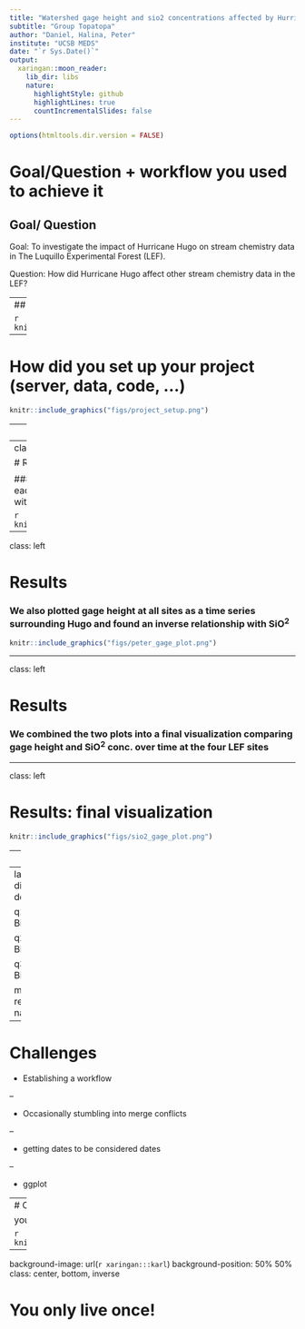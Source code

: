 ```yaml
---
title: "Watershed gage height and sio2 concentrations affected by Hurricane Hugo in Luquillo Experimental Forest"
subtitle: "Group Topatopa"
author: "Daniel, Halina, Peter"
institute: "UCSB MEDS"
date: "`r Sys.Date()`"
output:
  xaringan::moon_reader:
    lib_dir: libs
    nature:
      highlightStyle: github
      highlightLines: true
      countIncrementalSlides: false
---
```


```r
options(htmltools.dir.version = FALSE)
```

# Goal/Question + workflow you used to achieve it

## Goal/ Question

Goal: To investigate the impact of Hurricane Hugo on stream chemistry data in The Luquillo Experimental Forest (LEF).

Question: How did Hurricane Hugo affect other stream chemistry data in the LEF?

---
## Workflow

```r
knitr::include_graphics("figs/topatopa_workflow.png")
```

---

# How did you set up your project (server, data, code, …)
```r

knitr::include_graphics("figs/project_setup.png")
```

---
class: left

# Team Organization

- ### We used pair programming to read in, clean, and wrangle the four data sets we worked with

- ### Using our single, joined data frame, we individually explored different variables and relationships

- ### As a group we decided which relationships to present on and create a final visualization with

- ### Daniel created our final visualization and described our challenges. Halina fine-tuned the final viz appearance and documented our workflow and how we set up the project. Peter detailed group roles and documented our results.


---
class: left

# Results

### We plotted mean yearly SiO<sup>2</sup> concentrations at each site and found a large decrease that coincided with Hugo

```r
knitr::include_graphics("figs/peter_sio2_plot.png")
```

---
class: left

# Results

### We also plotted gage height at all sites as a time series surrounding Hugo and found an inverse relationship with SiO<sup>2</sup>

```r
knitr::include_graphics("figs/peter_gage_plot.png")
```

---

class: left

# Results

### We combined the two plots into a final visualization comparing gage height and SiO<sup>2</sup> conc. over time at the four LEF sites

---

class: left

# Results: final visualization

```r
knitr::include_graphics("figs/sio2_gage_plot.png")
```

---
# Challenges

- Reading in our data

```r
q1 <- read_csv("../../../../courses/EDS214/topatopa/data/QuebradaCuenca1-Bisley.csv", na = c("-9999", ""))

q2 <- read_csv("../../../../courses/EDS214/topatopa/data/QuebradaCuenca2-Bisley.csv", na = c("-9999", ""))

q3 <- read_csv("../../../../courses/EDS214/topatopa/data/QuebradaCuenca3-Bisley.csv", na = c("-9999", ""))

mpr <- read_csv("../../../../courses/EDS214/topatopa/data/RioMameyesPuenteRoto.csv", na = c("-9999", ""))
```
--
later...
```r
## Turns out starting with the slash takes us to the root directory
## and we can go down the file path from there... getting the 
## dot dots to work was cool too though.

q1 <- read_csv("/courses/EDS214/topatopa/data/QuebradaCuenca1-Bisley.csv", na = c("-9999", ""))

q2 <- read_csv("/courses/EDS214/topatopa/data/QuebradaCuenca2-Bisley.csv", na = c("-9999", ""))

q3 <- read_csv("/courses/EDS214/topatopa/data/QuebradaCuenca3-Bisley.csv", na = c("-9999", ""))

mpr <- read_csv("/courses/EDS214/topatopa/data/RioMameyesPuenteRoto.csv", na = c("-9999", ""))
```

---
# Challenges

- Establishing a workflow    

--

- Occasionally stumbling into merge conflicts    

--

- getting dates to be considered dates    

--

- ggplot  

---
# Our work...

you can see all of our work on [github](https://github.com/petermenzies/topatopa)

```r
knitr::include_graphics("figs/sio2_gage_plot.png")
```
















---
background-image: url(`r xaringan:::karl`)
background-position: 50% 50%
class: center, bottom, inverse

# You only live once!